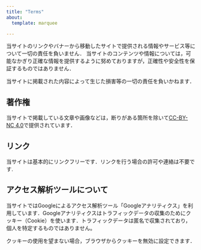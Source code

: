 ---
title: "Terms"
about:
  template: marquee

---

当サイトのリンクやバナーから移動したサイトで提供される情報やサービス等について一切の責任を負いません．
当サイトのコンテンツや情報については，可能なかぎり正確な情報を提供するように努めておりますが，正確性や安全性を保証するものではありません．

当サイトに掲載された内容によって生じた損害等の一切の責任を負いかねます．

## 著作権

当サイトで掲載している文章や画像などは，断りがある箇所を除いて[CC-BY-NC 4.0](https://creativecommons.org/licenses/by-nc/4.0/deed.ja)で提供されています．

## リンク

当サイトは基本的にリンクフリーです．リンクを行う場合の許可や連絡は不要です.

## アクセス解析ツールについて

当サイトではGoogleによるアクセス解析ツール「Googleアナリティクス」を利用しています．Googleアナリティクスはトラフィックデータの収集のためにクッキー（Cookie）を使います．トラフィックデータは匿名で収集されており，個人を特定するものではありません。

クッキーの使用を望まない場合，ブラウザからクッキーを無効に設定できます．
